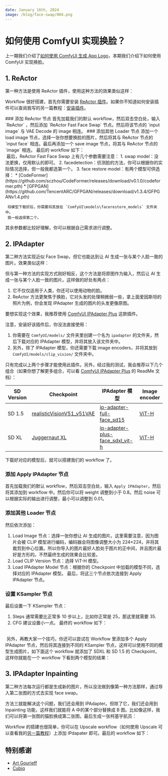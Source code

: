 ```yaml
---
date: January 16th, 2024
image: /blog/face-swap/004.png
---
```



# 如何使用 ComfyUI 实现换脸？

上一期我们介绍了[如何使用 ComfyUI 生成 App Logo](./generate-app-logo)，本期我们介绍下如何使用 ComfyUI 实现换脸。

## 1. ReActor

第一种方法是使用 ReActor 插件，使用这种方法的效果类似这样：
<br/>
<PhotoProvider>
  <PhotoView src="/blog/face-swap/006.png">
    <img src="/blog/face-swap/006.png" alt="" />
  </PhotoView>
</PhotoProvider>

Workflow 很好搭建，首先你需要安装 [ReActor 插件](https://github.com/Gourieff/comfyui-reactor-node)。如果你不知道如何安装插件可以查阅我写的另一篇教程：[安装插件](../advanced/how-to-install-comfyui-extension)。

<Steps>
  ### 添加 ReActor 节点
  首先加载我们的默认 workflow，然后双击空白处，输入 `ReActor` ，然后添加 `ReActor Fast Face Swap` 节点。然后将该节点的 `input image` 与 VAE Decode 的 image 相连。
  ### 添加其他 Loader 节点
  添加一个 load image 节点，选择一张你想要换脸的图片，然后将其与 ReActor 节点的 `input face` 相连。最后再添加一个 save image 节点，将其与 ReActor 节点的 `image` 相连。
  最后的 workflow 如下：
  <br/>
  <PhotoProvider>
    <PhotoView src="/blog/face-swap/007.png">
      <img src="/blog/face-swap/007.png" alt="" />
    </PhotoView>
  </PhotoProvider>
  最后，ReActor Fast Face Swap 上有几个参数需要注意：
  1. swap model：没法更换，仅用默认的即可。
  2. facedetection：侦测脸的方法，你可以根据你的实际情况选择，但一般我都选第一个。
  3. face restore model：有两个模型可供选择：
    * [CodeFormer](https://github.com/sczhou/CodeFormer/releases/download/v0.1.0/codeformer.pth)
    * [GFPGAN](https://github.com/TencentARC/GFPGAN/releases/download/v1.3.4/GFPGANv1.4.pth) 
     
     将模型下载好后，你需要将其放在 `ComfyUI\models\facerestore_models` 文件夹中。
     我一般选择第二个。

  其余参数都比较好理解，你可以根据自己需求进行调整。
</Steps>
## 2. IPAdapter

第二种方法实现近似 Face Swap，但它也能达到让 AI 生成一张与某个人脸一致的图片。效果类似这样：
<br/>
<PhotoProvider>
  <PhotoView src="/blog/face-swap/001.png">
    <img src="/blog/face-swap/001.png" alt="" />
  </PhotoView>
</PhotoProvider>

但与第一种方法的实现方式刚好相反，这个方法是将原图作为输入，然后让 AI 生成一张与某个人脸一致的图片。这样做的好处有两点：
1. 它不仅仅适用于人类，你还可以使用动物的脸。
2. ReActor 方法更聚焦于换脸，它对头发的处理稍微弱一些，拿上面爱因斯坦的照片为例，你会发现 IPAdapter 生成的图片的头发更像原图。

要想实现这个效果，我推荐使用 [ComfyUI IPAdapter Plus](https://github.com/cubiq/ComfyUI_IPAdapter_plus) 这款插件。

注意，安装好该插件后，你没法直接使用：
1. 你需要在 `ComfyUI/models/` 文件夹里创建一个名为 `ipadapter` 的文件夹，然后下载对应的 IPAdapter 模型，并将其放入该文件夹中。
2. 另外，除了 IPAdapter 模型，你还需要下载 image encoders，并将其放到 `ComfyUI/models/clip_vision/` 文件夹中。

只有完成以上两个步骤才能使用此插件。另外，经过我的测试，我会推荐以下几个组合（如果你想了解更多组合，可以看 [ComfyUI IPAdapter Plus](https://github.com/cubiq/ComfyUI_IPAdapter_plus) 的 ReadMe 文档）：

| SD Version | Checkpoint | IPAdapter 模型 | Image encoder |
| --- | --- | --- | --- |
| SD 1.5 |[realisticVisionV51_v51VAE](https://huggingface.co/frankjoshua/realisticVisionV51_v51VAE/resolve/main/realisticVisionV51_v51VAE.safetensors?download=true)|[ip-adapter-full-face_sd15](https://huggingface.co/h94/IP-Adapter/resolve/main/models/ip-adapter-full-face_sd15.safetensors)|[ViT-H](https://huggingface.co/h94/IP-Adapter/resolve/main/models/image_encoder/model.safetensors)|
| SD XL | [Juggernaut XL](https://civitai.com/models/133005/juggernaut-xl)|[ip-adapter-plus-face_sdxl_vit-h](https://huggingface.co/h94/IP-Adapter/resolve/main/sdxl_models/ip-adapter-plus-face_sdxl_vit-h.safetensors)|[ViT-H](https://huggingface.co/h94/IP-Adapter/resolve/main/models/image_encoder/model.safetensors)|

下载好对应的模型后，就可以搭建我们的 workflow 了。
<Steps>
  ### 添加 Apply IPAdapter 节点
  首先加载我们的默认 workflow，然后双击空白处，输入 `Apply IPAdapter`，然后将其添加到 workflow 中。然后你可以将 weight 调整到小于 0.8。然后 noise 可以根据实际的输出进行调整，最小可以调整到 0.01。
  ### 添加其他 Loader 节点
  然后依次添加：
  1. Load Image 节点：选择一张你想让 AI 生成的图片。这里需要注意，因为图片会被 CLIP 模型进行编码，编码器会将图像调整大小为 224×224，并将其裁剪到中心位置。所以你导入的图片最好人脸处于图片的正中间，并且图片最好是方形的。不然最终生成的效果会比较差。
  2. Load CLIP Version 节点：选择 ViT-H 模型。
  3. Load IPAdapter Model 节点：根据你的 Checkpoint 中加载的模型不同，选择对应的 IPAdapter 模型。
  最后，将这三个节点依次连接到 Apply IPAdapter 节点。
  ### 设置 KSampler 节点
  最后设置一下 KSampler 节点：
  1. Steps 通常需要比正常多 10 步以上，比如你正常是 25，那这里就需要 35.
  2. CFG 建议设置小一点。
  最终的 workflow 如下：
  <br/>
  <PhotoProvider>
    <PhotoView src="/blog/face-swap/002.png">
      <img src="/blog/face-swap/002.png" alt="" />
    </PhotoView>
  </PhotoProvider>
</Steps>
另外，再教大家一个技巧，你还可以尝试在 Workflow 里添加多个 Apply IPAdapter 节点，然后将其连接到不同的 KSampler 节点，这样可以使用不同的模型生成图片，如下面这个 workflow 就添加了 SDXL 和 SD 1.5 的 Checkpoint，这样你就能在一个 workflow 下看到两个模型的结果：
<br/>
<PhotoProvider>
  <PhotoView src="/blog/face-swap/003.png">
    <img src="/blog/face-swap/003.png" alt="" />
  </PhotoView>
</PhotoProvider>

## 3. IPAdapter Inpainting

第二种方法每次运行都是生成新的图片，所以没法做到像第一种方法那样，通过导入第二张图的方式去实现 face swap。

方法三就能解决这个问题，我们还会用到 IPAdapter。但除了它，我们还会用到 Inpainting 功能，这样我们就能将 A 中的某个部分替换成 B 图。比如像这样，我们可以将第一张图的猫脸换成第二张图，最后生成一张柯基宇航员：
<br/>
<PhotoProvider>
  <PhotoView src="/blog/face-swap/004.png">
    <img src="/blog/face-swap/004.png" alt="" />
  </PhotoView>
</PhotoProvider>

Workflow 的搭建也很简单，你可以在 Upscale workflow（如何使用 Upscale 可以查看我的[另一篇教程](../advanced/in-out-painting)）上添加 IPdapater 即可。最后的 workflow 如下：
<br/>
<PhotoProvider>
  <PhotoView src="/blog/face-swap/005.png">
    <img src="/blog/face-swap/005.png" alt="" />
  </PhotoView>
</PhotoProvider>


## 特别感谢
* [Art Gourieff](https://github.com/Gourieff/comfyui-reactor-node)
* [Cubiq](https://github.com/cubiq/ComfyUI_IPAdapter_plus)

<Subscribe />